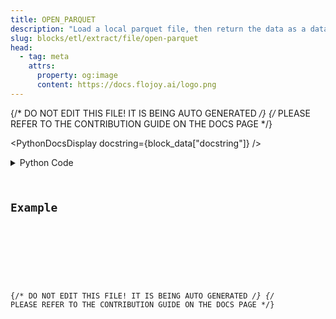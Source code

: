 ```yaml
---
title: OPEN_PARQUET
description: "Load a local parquet file, then return the data as a dataframe."
slug: blocks/etl/extract/file/open-parquet
head:
  - tag: meta
    attrs:
      property: og:image
      content: https://docs.flojoy.ai/logo.png
---
```


{/* DO NOT EDIT THIS FILE! IT IS BEING AUTO GENERATED */}
{/* PLEASE REFER TO THE CONTRIBUTION GUIDE ON THE DOCS PAGE */}


<PythonDocsDisplay docstring={block_data["docstring"]} />
<details>
<summary>Python Code</summary>



<Code code={pythonCode} lang="py" wrap theme="dracula" />

[Find this Flojoy Block on GitHub](https://github.com/flojoy-ai/blocks/blob/main/blocks/ETL/EXTRACT/FILE/OPEN_PARQUET/OPEN_PARQUET.py)

</details>

## Example


<GetHelpWidget />


<AppDisplay app={app} blockName="OPEN_PARQUET" client:visible />


<Example />

{/* DO NOT EDIT THIS FILE! IT IS BEING AUTO GENERATED */}
{/* PLEASE REFER TO THE CONTRIBUTION GUIDE ON THE DOCS PAGE */}
